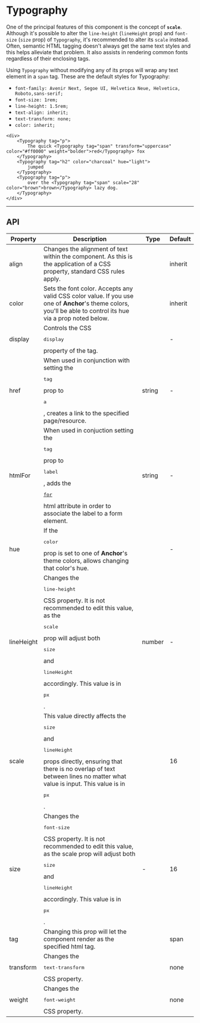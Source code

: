 
# Typography

<ComponentInfo title="Typography" mode="description" />

One of the principal features of this component is the concept of **`scale`**.
Although it's possible to alter the `line-height` (`lineHeight` prop) and `font-size` (`size` prop)
of `Typography`, it's recommended to alter its `scale` instead. Often, semantic HTML tagging
doesn't always get the same text styles and this helps alleviate that problem. It also assists in
rendering common fonts regardless of their enclosing tags.

Using `Typography` without modifying any of its props will wrap any text element in a `span` tag.
These are the default styles for Typography:

* `font-family: Avenir Next, Segoe UI, Helvetica Neue, Helvetica, Roboto,sans-serif;`
* `font-size: 1rem;`
* `line-height: 1.5rem;`
* `text-align: inherit;`
* `text-transform: none;`
* `color: inherit;`

```tsx live
<div>
    <Typography tag="p">
        The quick <Typography tag="span" transform="uppercase" color="#ff0000" weight="bolder">red</Typography> fox
    </Typography>
    <Typography tag="h2" color="charcoal" hue="light">
        jumped
    </Typography>
    <Typography tag="p">
        over the <Typography tag="span" scale="28" color="brown">brown</Typography> lazy dog.
    </Typography>
</div>
```

---

## API

<table class="api">
    <thead>
        <tr>
            <th>Property</th>
            <th>Description</th>
            <th>Type</th>
            <th>Default</th>
        </tr>
    </thead>
    <tbody>
        <tr>
            <td>align</td>
            <td>
                Changes the alignment of text within the component.
                As this is the application of a CSS property, standard CSS rules apply.
            </td>
            <td>
                <FormatTypes types={['center', 'left', 'right', 'inherit', 'justify']} />
            </td>
            <td>inherit</td>
        </tr>
        <tr>
            <td>color</td>
            <td>
                Sets the font color. Accepts any valid CSS color value. If
                you use one of <strong>Anchor</strong>'s <Link to="/theme/colors/">theme</Link> colors,
                you'll be able to control its hue via a prop noted below.
            </td>
            <td><FormatTypes types={['string', 'rgb', 'rgba']} noInterpret /></td>
            <td>inherit</td>
        </tr>
        <tr>
            <td>display</td>
            <td>
                Controls the CSS <pre>display</pre> property of the tag.
            </td>
            <td>
                <FormatTypes types={['inline', 'block', 'contents', 'flex', 'grid', 'inline-block',
                    'inline-flex', 'inline-grid', 'inline-table', 'list-item', 'run-in', 'table',
                    'table-caption', 'table-column-group', 'table-header-group',
                    'table-footer-group', 'table-row-group', 'table-cell', 'table-column',
                    'table-row', 'none', 'initial', 'inherit']}
                />
            </td>
            <td>-</td>
        </tr>
        <tr>
            <td>href</td>
            <td>
                When used in conjunction with setting the <pre>tag</pre> prop to <pre>a</pre>,
                creates a link to the specified page/resource.
            </td>
            <td>
                string
            </td>
            <td>-</td>
        </tr>
        <tr>
            <td>htmlFor</td>
            <td>
                When used in conjuction setting the <pre>tag</pre> prop to <pre>label</pre>, adds
                the <pre><a href="https://www.w3schools.com/tags/att_for.asp" target="_blank">for</a></pre> html
                attribute in order to associate the label to a form element.
            </td>
            <td>
                string
            </td>
            <td>-</td>
        </tr>
        <tr>
            <td>hue</td>
            <td>
                If the <pre>color</pre> prop is set to one of <strong>Anchor</strong>'s <Link to="/theme/colors/">theme</Link> colors,
                allows changing that color's hue.
            </td>
            <td>
                <FormatTypes types={['light', 'base', 'dark']} />
            </td>
            <td>-</td>
        </tr>
        <tr>
            <td>lineHeight</td>
            <td>
                Changes the <pre>line-height</pre> CSS property. It is not recommended to edit this
                value, as the <pre>scale</pre> prop will adjust both <pre>size</pre> and <pre>lineHeight</pre> accordingly.
                This value is in <pre>px</pre>.
            </td>
            <td>
                number
            </td>
            <td>-</td>
        </tr>
        <tr>
            <td>scale</td>
            <td>
                This value directly affects the <pre>size</pre> and <pre>lineHeight</pre> props
                directly, ensuring that there is no overlap of text between lines no matter what
                value is input. This value is in <pre>px</pre>.
            </td>
            <td>
                <FormatTypes types={[62 , 52 , 44 , 36 , 32 , 28 , 24 , 20 , 18 , 16 , 14 , 12]} />
            </td>
            <td>16</td>
        </tr>
        <tr>
            <td>size</td>
            <td>
                Changes the <pre>font-size</pre> CSS property. It is not recommended to edit this
                value, as the scale prop will adjust both <pre>size</pre> and <pre>lineHeight</pre> accordingly.
                This value is in <pre>px</pre>.
            </td>
            <td>
                -
            </td>
            <td>16</td>
        </tr>
        <tr>
            <td>tag</td>
            <td>
                Changing this prop will let the component render as the specified html tag.
            </td>
            <td>
                <FormatTypes types={['a', 'p', 'span', 'h1', 'h2', 'h3', 'h4', 'h5',
                    'h6', 'blockquote', 'address', 'code', 'label', 'pre']}
                />
            </td>
            <td>span</td>
        </tr>
        <tr>
            <td>transform</td>
            <td>
                Changes the <pre>text-transform</pre> CSS property.
            </td>
            <td>
                <FormatTypes types={['none', 'capitalize', 'uppercase', 'lowercase',
                    'initial', 'inherit']}
                />
            </td>
            <td>none</td>
        </tr>
        <tr>
            <td>weight</td>
            <td>
                Changes the <pre>font-weight</pre> CSS property.
            </td>
            <td>
                <FormatTypes types={[
                    'normal' , 'bold' , 'bolder' , 'lighter' , '100' , '200' , '300' ,
                    '400' , '500' , '600' , '700' , '800' , '900' , 'initial' , 'inherit'
                ]} />
            </td>
            <td>none</td>
        </tr>
    </tbody>
</table>
